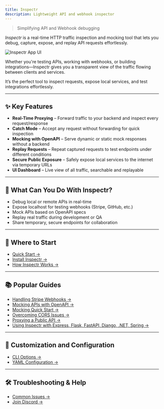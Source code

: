 ```yaml
---
title: Inspectr
description: Lightweight API and webhook inspector
---
```


> Simplifying API and Webhook debugging

*Inspectr* is a real-time HTTP traffic inspection and mocking tool that lets you debug, capture, expose, and replay API requests effortlessly.

![Inspectr App UI](https://raw.githubusercontent.com/inspectr-hq/inspectr/main/assets/inspectr-app.png)

Whether you're testing APIs, working with webhooks, or building integrations—Inspectr gives you a transparent view of the traffic flowing between clients and services.

It’s the perfect tool to inspect requests, expose local services, and test integrations effortlessly.

---

## ✨ Key Features

* **Real-Time Proxying** – Forward traffic to your backend and inspect every request/response
* **Catch Mode** – Accept any request without forwarding for quick inspection
* **Mocking with OpenAPI** – Serve dynamic or static mock responses without a backend
* **Replay Requests** – Repeat captured requests to test endpoints under different conditions
* **Secure Public Exposure** – Safely expose local services to the internet via temporary URLs
* **UI Dashboard** – Live view of all traffic, searchable and replayable

---

## 🚀 What Can You Do With Inspectr?

* Debug local or remote APIs in real-time
* Expose localhost for testing webhooks (Stripe, GitHub, etc.)
* Mock APIs based on OpenAPI specs
* Replay real traffic during development or QA
* Share temporary, secure endpoints for collaboration

---

## 🧭 Where to Start

* [Quick Start →](/docs/getting-started/quick-start)
* [Install Inspectr →](/docs/getting-started/installation)
* [How Inspectr Works →](/docs/concepts/how-it-works)

---

## 📚 Popular Guides

* [Handling Stripe Webhooks →](/docs/examples/handling-stripe-webhooks/)
* [Mocking APIs with OpenAPI →](/docs/guides/mocking)
* [Mocking Quick Start →](/docs/getting-started/mocking-quick-start)
* [Overcoming CORS Issues →](/docs/guides/handling-cors)
* [Proxying a Public API →](/docs/guides/proxy-public-api/)
* [Using Inspectr with Express, Flask, FastAPI, Django, .NET, Spring →](/docs/examples/using-with-express/)

[//]: # (* [Exposing Services Securely →]&#40;/docs/exposing/securing-exposure&#41;)
---

## 🔧 Customization and Configuration

* [CLI Options →](/docs/configuration/cli-options)
* [YAML Configuration →](/docs/configuration/yaml-config)

[//]: # (* [Advanced Options →]&#40;/docs/configuration/advanced-options&#41;)

---

## 🛠️ Troubleshooting & Help

* [Common Issues →](/docs/reference/troubleshooting/)
* [Join Discord →](https://discord.gg/AA5nRgwngs)
